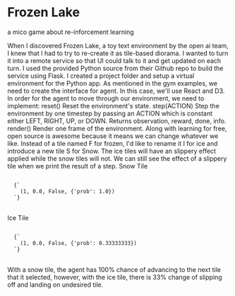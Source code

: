 
<Meta title="menu/micro/games/frozen lake" />

# Frozen Lake

<Subtitle>a mico game about re-inforcement learning</Subtitle>

<Paragraph>
When I discovered <Link url="https://gym.openai.com/envs/FrozenLake-v0/">Frozen Lake</Link>, a <Link url="https://gym.openai.com/envs/#toy_text">toy text environment</Link> by the open ai team, I knew that I had to try to re-create it as tile-based <Link url='https://twitter.com/LootBndt/status/1406551232861413376'>diorama.</Link> I wanted to turn it into a remote service so that UI could talk to it and get updated on each turn.  
</Paragraph>
<Paragraph>
I used the provided Python source from their Github repo to build the service using Flask. I created a project folder and setup a virtual environment for the Python app.
</Paragraph>
<Paragraph>
As mentioned in the <Link url="https://github.com/openai/gym#examples">gym examples</Link>, we need to create the interface for agent. In this case, we'll use React and D3.
</Paragraph>
<Paragraph>
In order for the agent to move through our environment, we need to implement:
</Paragraph>
<List>
  <ListItem>
    <Paragraph><Bold>reset()</Bold> Reset the environment's state.</Paragraph>
  </ListItem>
  <ListItem>
    <Paragraph><Bold>step(ACTION)</Bold> Step the environment by one timestep by passing an ACTION which is constant either LEFT, RIGHT, UP, or DOWN. Returns observation, reward, done, info. 
    </Paragraph>
  </ListItem>
  <ListItem>
    <Paragraph>
    <Bold>render()</Bold> Render one frame of the environment.
    </Paragraph>
  </ListItem>
</List>
<Paragraph>
  Along with learning for free, open source is awesome because it means we can change whatever we like. Instead of a tile named F for frozen, I'd like to rename it I for ice and introduce a new tile S for Snow. The ice tiles will have an slippery effect applied while the snow tiles will not. 
</Paragraph>
<Paragraph>We can still see the effect of a slippery tile when we print the result of a step.
</Paragraph>
<Paragraph>
Snow Tile
<pre>
<code className="language-javascript">
  {`
    (1, 0.0, False, {'prob': 1.0})
  `}
</code>
</pre>
</Paragraph>
<Paragraph>
Ice Tile
<pre>
<code className="language-javascript">
  {`
    (1, 0.0, False, {'prob': 0.33333333})
  `}
</code>
</pre>
</Paragraph>
<Paragraph>With a snow tile, the agent has 100% chance of advancing to the next tile that it selected, however, with the ice tile, there is 33% change of slipping off and landing on undesired tile. 
</Paragraph>

<Canvas>
  <Story name="frozen lake">
    <FrozenLake config={{text: "frozen lake", hasBackground: false}} />
  </Story>
</Canvas>